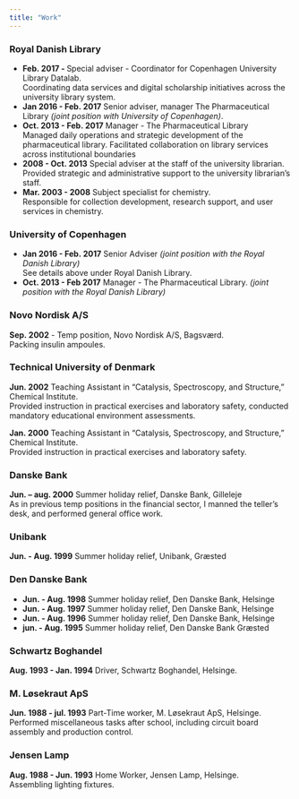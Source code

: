 ```yaml
---
title: "Work"
---
```

<!-- NB når der skal linieskift ind i en liste som herunder - uden at det -->
<!-- kompakte resultat mistes - skal der to mellemrum og et hårdt linieskift til. -->
<!-- Så kommer der en ny linie. -->

### Royal Danish Library
  - **Feb. 2017 - ** Special adviser - Coordinator for Copenhagen University Library Datalab.  
  Coordinating  data services and digital scholarship initiatives across the university library system.
  - **Jan 2016 - Feb. 2017** Senior adviser, manager The Pharmaceutical Library _(joint position with University of Copenhagen)_.
  - **Oct. 2013 - Feb. 2017** Manager - The Pharmaceutical Library  
  Managed daily operations and strategic development of the pharmaceutical library. Facilitated collaboration on library services 
  across institutional boundaries
  - **2008 - Oct. 2013** Special adviser at the staff of the university librarian.  
  Provided strategic and administrative support to the university librarian’s staff.
  - **Mar. 2003 - 2008** Subject specialist for chemistry.  
  Responsible for collection development, research support, and user services in chemistry.

### University of Copenhagen

  - **Jan 2016 - Feb. 2017** Senior Adviser _(joint position with the Royal Danish Library)_  
  See details above under Royal Danish Library.
  - **Oct. 2013 - Feb 2017** Manager - The Pharmaceutical Library.  _(joint position with the Royal Danish Library)_ 
  


### Novo Nordisk A/S

**Sep. 2002** - Temp position, Novo Nordisk A/S, Bagsværd.  
Packing insulin ampoules.

### Technical University of Denmark
**Jun. 2002** Teaching Assistant in "Catalysis, Spectroscopy, and Structure," Chemical Institute.  
Provided instruction in practical exercises and laboratory safety, conducted mandatory educational environment assessments.

**Jan. 2000** Teaching Assistant in "Catalysis, Spectroscopy, and Structure," Chemical Institute.  
Provided instruction in practical exercises and laboratory safety.

### Danske Bank
**Jun. -- aug. 2000** Summer holiday relief, Danske Bank, Gilleleje  
As in previous temp positions in the financial sector, I manned the teller's desk, and performed general office work.

### Unibank
**Jun. - Aug. 1999** Summer holiday relief, Unibank, Græsted

### Den Danske Bank
- **Jun. - Aug. 1998** Summer holiday relief, Den Danske Bank, Helsinge
- **Jun. - Aug. 1997** Summer holiday relief, Den Danske Bank, Helsinge
- **Jun. - Aug. 1996** Summer holiday relief, Den Danske Bank, Helsinge 
- **jun. - Aug. 1995** Summer holiday relief, Den Danske Bank Græsted

### Schwartz Boghandel
**Aug. 1993 - Jan. 1994** Driver, Schwartz Boghandel, Helsinge.


### M. Løsekraut ApS
**Jun. 1988 - jul. 1993** Part-Time worker, M. Løsekraut ApS, Helsinge.   
Performed miscellaneous tasks after school, including circuit board assembly and production control.

### Jensen Lamp
**Aug. 1988 - Jun. 1993** Home Worker, Jensen Lamp, Helsinge.  
Assembling lighting fixtures.
